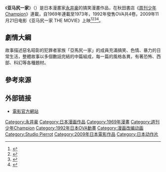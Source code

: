 {{expand|time=2015-04-12T13:14:50+00:00}}
{{Infobox animanga/Headerofja
|title= 亞馬尻一家
|image= 
|size= 
|caption= 
|japanese= あばしり一家
|english= 
|kana= あばしりいっか
|romaji= Abashiri Ikka
|genre= 喜劇
}}
{{Infobox animanga/Manga
|標題= 
|作者= [[永井豪|永井豪]]
|作畫= 
|出版社= [[秋田書店|秋田書店]]
|其他出版社= 
|連載雜誌= [[週刊少年Champion|週刊少年Champion]]
|label= 少年チャンピオンコミックス
|網路= 
|發售日= 
|開始= 
|結束= 
|開始日= 1969年
|結束日= 1973年
|冊數= 15
|話數= 
|其他= 
|版權=
}}
{{Infobox animanga/OVA
|ONA= 
|標題= 
|原案= 
|原作= 
|總導演= 
|導演= 渡部高志
|系列構成= 
|劇本= 
|人物原案= 
|人物設定= 粟井重紀
|機械設定= 
|音樂= 見良津健夫
|音樂製作= 
|動畫製作= [[Studio_Pierrot|Studio Pierrot]]、東京キッズ
|製作= 
|書籍= 
|出版商= 
|代理發行= 
|其他代理發行=
|網路= 
|發售日= 1992年
|開始= 
|結束= 
|話數= 4
|其他= 
|版權= 
}}
{{Infobox animanga/Movie
|標題= 亚马尻一家 THE MOVIE
|總導演= 
|導演= 石井てるよし
|原案=
|原作=
|腳本=村井さだゆき
|人物設定=
|機械設定= 
|音樂=
|音樂製作=
|動畫製作= 
|製作= 「あばしり一家」製作委員会
|代理發行= 
|其他代理發行=
|影片發行= 
|其他影片發行=
|上映日= 2009年11月21日
|片長= 70分
|其他= 
|版權= 
}}
{{Infobox animanga/Footerofja}}
《'''亚马尻一家'''》（{{lang|ja|あばしり一家}}）是日本漫畫家[[永井豪|永井豪]]的搞笑漫畫作品，在秋田書店《[[周刊少年Champion|周刊少年Champion]]》連載，自1969年連載至1973年，1992年發售OVA共4卷。2009年11月21日电影《亚马尻一家 THE MOVIE》上映<ref>{{Cite web |url=http://www.comicfans.net/news/news/2009/08/31/15412415455.html |title=永井豪《马屁一家》40年后电影化 |access-date=2015-04-12 |archive-url=https://web.archive.org/web/20150923205636/http://www.comicfans.net/news/news/2009/08/31/15412415455.html |archive-date=2015-09-23 |dead-url=yes }}</ref><ref>{{Cite web |url=http://comic.ce.cn/news/dmzx/200908/28/t20090828_19888462.shtml |title=漫画家永井豪作品<亚马尻一家>40年后电影化 |access-date=2015-04-12 |archive-url=https://web.archive.org/web/20160304131358/http://comic.ce.cn/news/dmzx/200908/28/t20090828_19888462.shtml |archive-date=2016-03-04 |dead-url=yes }}</ref><ref>{{Cite web |url=http://comic.qq.com/a/20090828/000014.htm |title=永井豪亚马尻一家40年后电影化 |accessdate=2015-04-12 |archive-date=2016-03-06 |archive-url=https://web.archive.org/web/20160306074340/http://comic.qq.com/a/20090828/000014.htm |dead-url=no }}</ref><ref>{{Cite web |url=http://movie.mtime.com/119021/ |title=亚马尻一家 (2009) |access-date=2015-04-12 |archive-url=https://web.archive.org/web/20170116172520/http://movie.mtime.com/119021/ |archive-date=2017-01-16 |dead-url=yes }}</ref>。
== 劇情大綱 ==
故事描述惡名昭彰的犯罪者家族「亞馬尻一家」的成員充滿搞笑、色情、暴力的日常生活，整體故事以多個數話完結的中篇組成，每一篇的風格各異，有著恐怖、西部、科幻等各種題材。

==參考來源==
<references />

== 外部链接==
*[https://web.archive.org/web/20150503053523/http://www.abashiriikka.jp/ 電影官方網站]{{ja}}

{{永井豪}}
{{渡部高志執導作品}}
{{Studio Pierrot}}

{{DEFAULTSORT:Abashiri Ikka}}
[[Category:永井豪|Category:永井豪]]
[[Category:日本漫画作品|Category:日本漫画作品]]
[[Category:1969年漫畫|Category:1969年漫畫]]
[[Category:週刊少年Champion|Category:週刊少年Champion]]
[[Category:1992年日本OVA動畫|Category:1992年日本OVA動畫]]
[[Category:漫画改编动画|Category:漫画改编动画]]
[[Category:Studio_Pierrot|Category:Studio Pierrot]]
[[Category:2009年日本電影作品|Category:2009年日本電影作品]]
[[Category:日本动作片|Category:日本动作片]]
